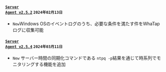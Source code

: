 #### <code class='changelog-service'><a href="../release-notes/server/server-2_5_2">Server Agent v2.5.2</a></code> <code class='changelog-date'>2024年02月13日</code>

- <code class="New">New</code>Windows OSのイベントログのうち、必要な条件を満たす件をWhaTapログに収集可能

#### <code class='changelog-service'><a href="../release-notes/server/server-2_5_4">Server Agent v2.5.4</a></code> <code class='changelog-date'>2024年03月11日</code>

- <code class="New">New</code> サーバー時間の同期化コマンドである <code>ntpq -p</code>結果を通じて時系列でモニタリングする機能を追加
